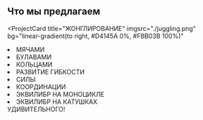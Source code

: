 ## Что мы предлагаем

<ProjectCard
  title="ЖОНГЛИРОВАНИЕ"
  imgsrc="./juggling.png"
  bg="linear-gradient(to right, #D4145A 0%, #FBB03B 100%)"
>
   <li>МЯЧАМИ</li>
   <li>БУЛАВАМИ</li>
   <li>КОЛЬЦАМИ</li>
</ProjectCard>
<ProjectCard
  title="АКРОБАТИКА"
    imgsrc="./juggling.png"
  bg="linear-gradient(to right, #662D8C 0%, #ED1E79 100%)"
>
	<li>РАЗВИТИЕ  ГИБКОСТИ</li>
	<li>СИЛЫ</li>
	<li>КООРДИНАЦИИ</li>
</ProjectCard>
<ProjectCard
  title="ЭКВИЛИБРИСТИКА"
  bg="linear-gradient(to right, #009245 0%, #FCEE21 100%)"
>
  <li>ЭКВИЛИБР НА МОНОЦИКЛЕ</li>
  <li>ЭКВИЛИБР НА КАТУШКАХ</li>
</ProjectCard>
<ProjectCard
  title="И  МНОГО  ВСЕГО"
  bg="linear-gradient(to right, #D585FF 0%, #00FFEE 100%)"
>
  УДИВИТЕЛЬНОГО!
</ProjectCard>

